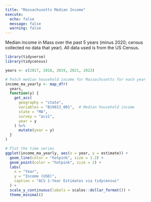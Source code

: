 ```yaml
---
title: "Massachusetts Median Income"
execute: 
  echo: false
  message: false
  warning: false
---
```


Median income in Mass over the past 5 years (minus 2020; census collected no data that year). All data used is from the US Census.

```r
library(tidyverse)
library(tidycensus)
```

```r
years <- c(2017, 2018, 2019, 2021, 2022)

# Fetch median household income for Massachusetts for each year
income_ma_yearly <- map_dfr(
  years,
  function(y) {
    get_acs(
      geography = "state",
      variables = "B19013_001",  # Median household income
      state = "MA",
      survey = "acs1",
      year = y
    ) %>%
      mutate(year = y)
  }
)

# Plot the time series
ggplot(income_ma_yearly, aes(x = year, y = estimate)) +
  geom_line(color = "hotpink", size = 1.2) +
  geom_point(color = "hotpink", size = 2) +
  labs(
    x = "Year",
    y = "Income (USD)",
    caption = "ACS 1-Year Estimates via tidycensus"
  ) +
  scale_y_continuous(labels = scales::dollar_format()) +
  theme_minimal()
```
